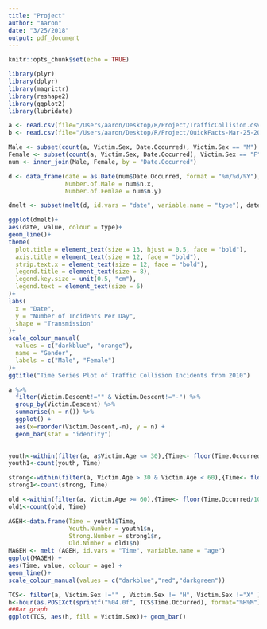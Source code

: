 ```yaml
---
title: "Project"
author: "Aaron"
date: "3/25/2018"
output: pdf_document
---
```


```r
knitr::opts_chunk$set(echo = TRUE)
```

```r
library(plyr)
library(dplyr)
library(magrittr)
library(reshape2)
library(ggplot2)
library(lubridate) 

a <- read.csv(file="/Users/aaron/Desktop/R/Project/TrafficCollision.csv", header=TRUE, sep=",")
b <- read.csv(file="/Users/aaron/Desktop/R/Project/QuickFacts-Mar-25-2018.csv", header=TRUE, sep=",")
```

```r
Male <- subset(count(a, Victim.Sex, Date.Occurred), Victim.Sex == "M")
Female <- subset(count(a, Victim.Sex, Date.Occurred), Victim.Sex == "F")
num <- inner_join(Male, Female, by = "Date.Occurred")

d <- data_frame(date = as.Date(num$Date.Occurred, format = "%m/%d/%Y"),
                Number.of.Male = num$n.x,
                Number.of.Femlae = num$n.y)

dmelt <- subset(melt(d, id.vars = "date", variable.name = "type"), date != "2018-03-17" & date != "2018-03-16")

ggplot(dmelt)+
aes(date, value, colour = type)+
geom_line()+
theme(
  plot.title = element_text(size = 13, hjust = 0.5, face = "bold"),
  axis.title = element_text(size = 12, face = "bold"),
  strip.text.x = element_text(size = 12, face = "bold"),
  legend.title = element_text(size = 8),
  legend.key.size = unit(0.5, "cm"),
  legend.text = element_text(size = 6)
)+
labs(
  x = "Date",
  y = "Number of Incidents Per Day",
  shape = "Transmission"
)+
scale_colour_manual(
  values = c("darkblue", "orange"),
  name = "Gender",
  labels = c("Male", "Female")
)+
ggtitle("Time Series Plot of Traffic Collision Incidents from 2010")


```

```r
a %>%
  filter(Victim.Descent!="" & Victim.Descent!="-") %>%
  group_by(Victim.Descent) %>%
  summarise(n = n()) %>%
  ggplot() +
  aes(x=reorder(Victim.Descent,-n), y = n) +
  geom_bar(stat = "identity") 
  
```

```r
youth<-within(filter(a, a$Victim.Age <= 30),{Time<- floor(Time.Occurred/100)})
youth1<-count(youth, Time)

strong<-within(filter(a, Victim.Age > 30 & Victim.Age < 60),{Time<- floor(Time.Occurred/100)})
strong1<-count(strong, Time)

old <-within(filter(a, Victim.Age >= 60),{Time<- floor(Time.Occurred/100)})
old1<-count(old, Time)

AGEH<-data.frame(Time = youth1$Time,
                 Youth.Number = youth1$n,
                 Strong.Number = strong1$n,
                 Old.Nimber = old1$n)
MAGEH <- melt (AGEH, id.vars = "Time", variable.name = "age")
ggplot(MAGEH) +
aes(Time, value, colour = age) +  
geom_line()+
scale_colour_manual(values = c("darkblue","red","darkgreen"))
```

```r
TCS<- filter(a, Victim.Sex !="" , Victim.Sex != "H", Victim.Sex !="X" )
h<-hour(as.POSIXct(sprintf("%04.0f", TCS$Time.Occurred), format="%H%M"))
##Bar graph
ggplot(TCS, aes(h, fill = Victim.Sex))+ geom_bar()
```
